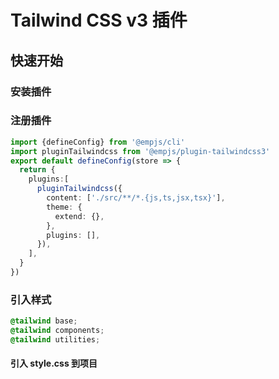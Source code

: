 # Tailwind CSS v3 插件


<Badge text="@empjs/cli@3.7.0 适配热更" type="warning" />

## 快速开始

### 安装插件

<PackageManagerTabs command="add @empjs/plugin-tailwindcss3" />

### 注册插件
```ts title="emp-config.js"
import {defineConfig} from '@empjs/cli'
import pluginTailwindcss from '@empjs/plugin-tailwindcss3'
export default defineConfig(store => {
  return {
    plugins:[
      pluginTailwindcss({
        content: ['./src/**/*.{js,ts,jsx,tsx}'],
        theme: {
          extend: {},
        },
        plugins: [],
      }),
    ],
  }
})

```

### 引入样式
```css title="style.css"
@tailwind base;
@tailwind components;
@tailwind utilities;
```
#### 引入 style.css 到项目